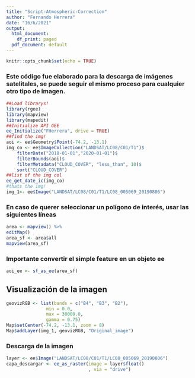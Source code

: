 ---
title: "Script-Atmospheric-Correction"
author: "Fernando Herrera"
date: "16/6/2021"
output:
  html_document:
    df_print: paged
  pdf_document: default
---

```{r setup, include=FALSE}
knitr::opts_chunk$set(echo = TRUE)
```

### Este código fue elaborado para la descarga de imágenes satelitales, se puede seguir el mismo proceso para cualquier otro tipo de imagen.

```{r}
##Load librarys!
library(rgee)
library(mapview)
library(mapedit)
##Initialize API GEE
ee_Initialize("FHerrera", drive = TRUE)
##find the img!
aoi <- ee$Geometry$Point(-74.2, -13.1)
img_co <- ee$ImageCollection("LANDSAT/LC08/C01/T1")$
    filterDate("2018-01-01","2020-01-01")$
    filterBounds(aoi)$
    filterMetadata("CLOUD_COVER", "less_than", 10)$
    sort("CLOUD_COVER")
##list of the img col
ee_get_date_ic(img_co)
#thats the img!
img_1<- ee$Image("LANDSAT/LC08/C01/T1/LC08_005069_20190806")

```
### En caso de querer seleccionar un polígono de interés, usar las siguientes líneas

```{r, eval = FALSE}
area <- mapview() %>% 
editMap()
area_sf <- area$all
mapview(area_sf)
```

### Importante convertir el simple feature en un objeto ee
```{r, eval = FALSE}
aoi_ee <- sf_as_ee(area_sf)
```

## Visualización de la imagen 
```{r}
geovizRGB <- list(bands = c("B4", "B3", "B2"),
               min = 0.0,
               max = 30000.0,
               gamma = 0.75)
Map$setCenter(-74.2, -13.1, zoom = 8)
Map$addLayer(img_1, geovizRGB, "Original_image")
```

### Descarga de la imagen

```{r, eval = FALSE}
layer <- ee$Image("LANDSAT/LC08/C01/T1/LC08_005069_20190806")
capa_descargar <- ee_as_raster(image = layer$float()
                               , via = "drive")
```
